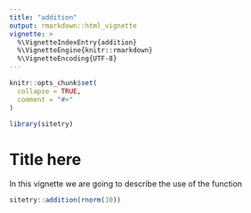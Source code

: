 ```yaml
---
title: "addition"
output: rmarkdown::html_vignette
vignette: >
  %\VignetteIndexEntry{addition}
  %\VignetteEngine{knitr::rmarkdown}
  %\VignetteEncoding{UTF-8}
---
```


```r
knitr::opts_chunk$set(
  collapse = TRUE,
  comment = "#>"
)
```

```r
library(sitetry)
```


# Title here
In this vignette we are going to describe the use of the function \texttt{addition()}

```r
sitetry::addition(rnorm(10))
```